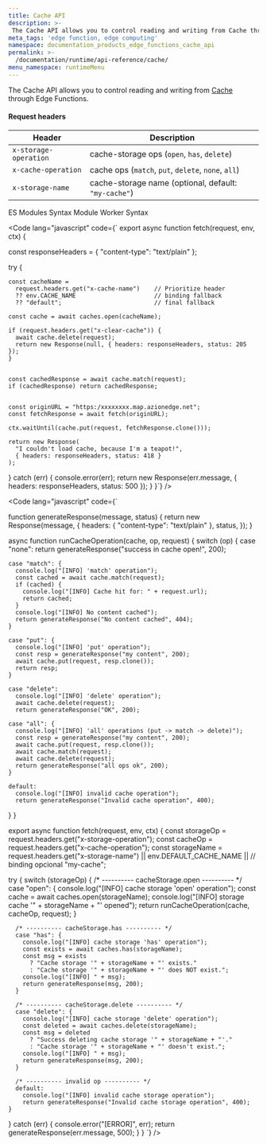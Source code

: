 ```yaml
---
title: Cache API
description: >-
 The Cache API allows you to control reading and writing from Cache through Edge Functions.
meta_tags: 'edge function, edge computing'
namespace: documentation_products_edge_functions_cache_api
permalink: >-
  /documentation/runtime/api-reference/cache/
menu_namespace: runtimeMenu
---
```



The Cache API allows you to control reading and writing from [Cache](https://www.azion.com/en/products/edge-cache/) through Edge Functions.

#### Request headers

| Header                | Description                                                      |
|-----------------------|------------------------------------------------------------------|
| `x-storage-operation` | cache-storage ops (`open`, `has`, `delete`)                      |
| `x-cache-operation`   | cache ops (`match`, `put`, `delete`, `none`, `all`)              |
| `x-storage-name`      | cache-storage name (optional, default: `"my-cache"`)             |

<Tabs client:visible>
    <Fragment slot="tab.esmodules">ES Modules Syntax</Fragment>
    <Fragment slot="tab.moduleworker">Module Worker Syntax</Fragment>

<Fragment slot="panel.esmodules">

<Code lang="javascript" code={`
export async function fetch(request, env, ctx) {

  const responseHeaders = { "content-type": "text/plain" };

  try {

    const cacheName =
      request.headers.get("x-cache-name")    // Prioritize header
      ?? env.CACHE_NAME                      // binding fallback
      ?? "default";                          // final fallback

    const cache = await caches.open(cacheName);

    if (request.headers.get("x-clear-cache")) {
      await cache.delete(request);
      return new Response(null, { headers: responseHeaders, status: 205 });
    }

    
    const cachedResponse = await cache.match(request);
    if (cachedResponse) return cachedResponse;

   
    const originURL = "https:/xxxxxxxx.map.azionedge.net";
    const fetchResponse = await fetch(originURL);

    ctx.waitUntil(cache.put(request, fetchResponse.clone()));

    return new Response(
      "I couldn't load cache, because I'm a teapot!",
      { headers: responseHeaders, status: 418 }
    );
  } catch (err) {
    console.error(err);
    return new Response(err.message, { headers: responseHeaders, status: 500 });
  }
}`} />


</Fragment>

<Fragment slot="panel.moduleworker">

<Code lang="javascript" code={`

function generateResponse(message, status) {
  return new Response(message, {
    headers: { "content-type": "text/plain" },
    status,
  });
}

async function runCacheOperation(cache, op, request) {
  switch (op) {
    case "none":
      return generateResponse("success in cache open!", 200);

    case "match": {
      console.log("[INFO] 'match' operation");
      const cached = await cache.match(request);
      if (cached) {
        console.log("[INFO] Cache hit for: " + request.url);
        return cached;
      }
      console.log("[INFO] No content cached");
      return generateResponse("No content cached", 404);
    }

    case "put": {
      console.log("[INFO] 'put' operation");
      const resp = generateResponse("my content", 200);
      await cache.put(request, resp.clone());
      return resp;
    }

    case "delete":
      console.log("[INFO] 'delete' operation");
      await cache.delete(request);
      return generateResponse("OK", 200);

    case "all": {
      console.log("[INFO] 'all' operations (put -> match -> delete)");
      const resp = generateResponse("my content", 200);
      await cache.put(request, resp.clone());
      await cache.match(request);
      await cache.delete(request);
      return generateResponse("all ops ok", 200);
    }

    default:
      console.log("[INFO] invalid cache operation");
      return generateResponse("Invalid cache operation", 400);
  }
}

export async function fetch(request, env, ctx) {
  const storageOp = request.headers.get("x-storage-operation");
  const cacheOp   = request.headers.get("x-cache-operation");
  const storageName =
    request.headers.get("x-storage-name") ||
    env.DEFAULT_CACHE_NAME ||           // binding opcional
    "my-cache";

  try {
    switch (storageOp) {
      /* ---------- cacheStorage.open ---------- */
      case "open": {
        console.log("[INFO] cache storage 'open' operation");
        const cache = await caches.open(storageName);
        console.log("[INFO] storage cache '" + storageName + "' opened");
        return runCacheOperation(cache, cacheOp, request);
      }

      /* ---------- cacheStorage.has ---------- */
      case "has": {
        console.log("[INFO] cache storage 'has' operation");
        const exists = await caches.has(storageName);
        const msg = exists
          ? "Cache storage '" + storageName + "' exists."
          : "Cache storage '" + storageName + "' does NOT exist.";
        console.log("[INFO] " + msg);
        return generateResponse(msg, 200);
      }

      /* ---------- cacheStorage.delete ---------- */
      case "delete": {
        console.log("[INFO] cache storage 'delete' operation");
        const deleted = await caches.delete(storageName);
        const msg = deleted
          ? "Success deleting cache storage '" + storageName + "'."
          : "Cache storage '" + storageName + "' doesn't exist.";
        console.log("[INFO] " + msg);
        return generateResponse(msg, 200);
      }

      /* ---------- invalid op ---------- */
      default:
        console.log("[INFO] invalid cache storage operation");
        return generateResponse("Invalid cache storage operation", 400);
    }
  } catch (err) {
    console.error("[ERROR]", err);
    return generateResponse(err.message, 500);
  }
}
`} />

</Fragment>

</Tabs>

